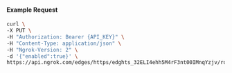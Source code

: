 
#### Example Request

```bash
curl \
-X PUT \
-H "Authorization: Bearer {API_KEY}" \
-H "Content-Type: application/json" \
-H "Ngrok-Version: 2" \
-d '{"enabled":true}' \
https://api.ngrok.com/edges/https/edghts_32ELI4ehh5M4rF3nt00IMnqYzjv/routes/edghtsrt_32ELI6rWC3baEISE72ydeXpMfxq/websocket_tcp_converter
```
